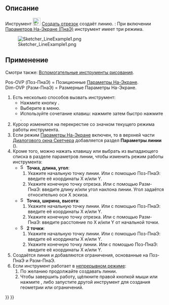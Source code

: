 <languages/>

{{Docnav/ru
|[[Sketcher_CreatePolyline/ru|Линия по точкам]]
|[[Sketcher_CreateArc/ru|Дуга от центра]]
|[[Sketcher_Workbench/ru|Скетчер]]
|IconL=Sketcher_CreatePolyline.svg
|IconR=Sketcher_CreateArc.svg
|IconC=Workbench_Sketcher.svg
}}

{{GuiCommand/ru
|Name/ru=Создать линию
|Name=Sketcher CreateLine
|MenuLocation=Эскиз → Геометрия эскиза → Создать отрезок
|Workbenches=[[Sketcher_Workbench/ru|Скетчер]]
|Shortcut={{KEY|G}} {{KEY|L}}
|SeeAlso=[[Sketcher_CreatePolyline/ru|Создать линию по точкам]]
}}

<span id="Description"></span>
== Описание ==

Инструмент [[Image:Sketcher_CreateLine.svg|24px]] [[Sketcher_CreateLine/ru|Создать отрезок]] создаёт линию. {{Version/ru|1.0}}: При включении [[Sketcher_Preferences/ru#General|Параметров На-Экране (ПнаЭ)]] инструмент имеет три режима.

[[Image:Sketcher_LineExample1.png‎]]

<span id="Usage"></span>
== Применение ==

Смотри также: [[Sketcher_Workbench/ru#Drawing_aids|Вспомогательные инструменты рисования]].

Pos-OVP (Поз-ПнаЭ) = Позиционные [[Sketcher_Preferences/ru#General|Параметры На-Экране]]. {{Version/ru|1.0}}<br>
Dim-OVP (Разм-ПнаЭ) = Размерные Параметры На-Экране. {{Version/ru|1.0}}

# Есть несколько способов вызвать инструмент:
#* Нажмите кнопку {{Button|[[Image:Sketcher_CreateLine.svg|16px]] [[Sketcher_CreateLine/ru|Создать отрезок]]}}.
#* Выберите в меню{{MenuCommand|Эскиз → Геометрия эскиза → [[Image:Sketcher_CreateLine.svg|16px]] Создать отрезок}}.
#* Используйте сочетание клавиш: нажмите {{KEY|G}} затем быстро нажмите {{KEY|L}}.
# Курсор изменится на перекрестие со значком текущего режима работы инструмента.
# Если режим [[Sketcher_Preferences/ru#General|Параметры На-Экране]] включен, то в верхней части [[Sketcher_Dialog/ru|Диалогового окна Скетчера]] добавляется раздел '''Параметры линии''' ({{Version/ru|1.0}}).
# Кроме того, можно нажать клавишу {{KEY|M}} или выбрать из выпадающего списка в разделе параметров линии, чтобы изменить режим работы инструмента:
#* [[Image:Sketcher_CreateLineAngleLength.svg|16px]] '''Точка, длина, угол''': {{Version/ru|1.0}}
#*# Укажите начальную точку линии. Или с помощью Поз-ПнаЭ: введите её координаты X и/или Y.
#*# Укажите конечную точку отрезка. Или с помощью Разм-ПнаЭ: введите длину и/или угол наклона линии. Угол задаётся относительно оси X эскиза.
#* [[Image:Sketcher_CreateLineLengthWidth.svg|16px]] '''Точка, ширина, высота''': {{Version/ru|1.0}}
#*# Укажите начальную точку линии. Или с помощью Поз-ПнаЭ: введите её координаты X и/или Y.
#*# Укажите конечную точку отрезка. Или с помощью Разм-ПнаЭ: введите расстояние по X и/или Y от начальной точки.
#* [[Image:Sketcher_CreateLine.svg|16px]] '''2 точки''':
#*# Укажите начальную точку линии. Или с помощью Поз-ПнаЭ: введите её координаты X и/или Y.
#*# Укажите конечную точку линии. Или с помощью Поз-ПнаЭ: введите её координаты X и/или Y.
# Создаётся линия и добавляются ограничения, основанные на Поз-ПнаЭ и Разм-ПнаЭ.
# Если инструмент работает в [[Sketcher_Workbench#Continue_modes/ru|непрерывном режиме]]:
## По желанию продолжайте создавать линии.
## Чтобы завершить работу, щёлкните правой кнопкой мыши или нажмите {{KEY|Esc}}, либо запустите другой инструмент для создания геометрии или ограничений.


{{Docnav/ru
|[[Sketcher_CreatePolyline/ru|Линия по точкам]]
|[[Sketcher_CreateArc/ru|Дуга от центра]]
|[[Sketcher_Workbench/ru|Скетчер]]
|IconL=Sketcher_CreatePolyline.svg
|IconR=Sketcher_CreateArc.svg
|IconC=Workbench_Sketcher.svg
}}

{{Sketcher_Tools_navi{{#translation:}}}}
{{Userdocnavi{{#translation:}}}}